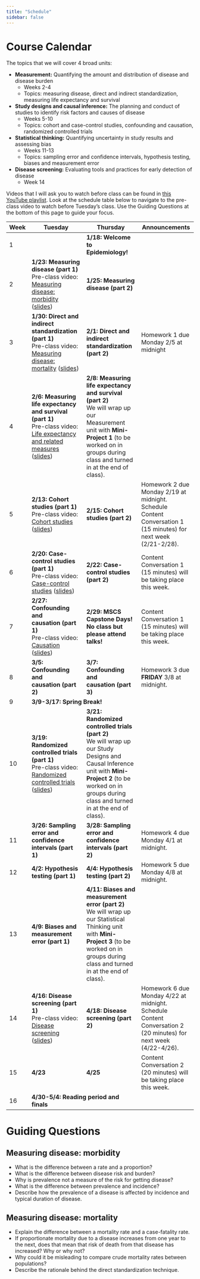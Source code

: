 ```yaml
---
title: "Schedule"
sidebar: false
---
```


# Course Calendar

The topics that we will cover 4 broad units:

- **Measurement:** Quantifying the amount and distribution of disease and disease burden
    - Weeks 2-4
    - Topics: measuring disease, direct and indirect standardization, measuring life expectancy and survival

- **Study designs and causal inference:** The planning and conduct of studies to identify risk factors and causes of disease
    - Weeks 5-10
    - Topics: cohort and case-control studies, confounding and causation, randomized controlled trials

- **Statistical thinking:** Quantifying uncertainty in study results and assessing bias
    - Weeks 11-13
    - Topics: sampling error and confidence intervals, hypothesis testing, biases and measurement error

- **Disease screening:** Evaluating tools and practices for early detection of disease
    - Week 14

Videos that I will ask you to watch before class can be found in [this YouTube playlist](https://www.youtube.com/playlist?list=PLtjTgbI6JvXahpvX0s_9JRdcYjb1xCnLT). Look at the schedule table below to navigate to the pre-class video to watch before Tuesday's class. Use the Guiding Questions at the bottom of this page to guide your focus.

```{=html}
<table class="tg" data-quarto-disable-processing="true">
<thead>
  <tr>
    <th class="topleft" style="width: 10%"><b>Week</b></th>
    <th class="topleft" style="width: 30%"><b>Tuesday</b></th>
    <th class="topleft" style="width: 30%"><b>Thursday</b></th>
    <th class="topleft" style="width: 30%"><b>Announcements</b></th>
  </tr>
</thead>

<tbody>
  <tr>
    <td class="topleft">1</td>
    
    <td class="topleft">
      <b></b>
    </td>
    
    <td class="topleft">
      <b>1/18: Welcome to Epidemiology!</b>
    </td>
    
    <td class="topleft">
    </td>
  </tr>
  <!----------------------------------------------------------->
  
  
  <tr>
    <td class="topleft">2</td>
    
    <td class="topleft">
      <b>1/23: Measuring disease (part 1)</b><br>
      Pre-class video: <a href="https://youtu.be/nnPkKFMfZe8?si=40rI9MVtLQIjQc1b">Measuring disease: morbidity</a> (<a href="https://drive.google.com/file/d/1EYpfh9dr_N3VRHwwQGjVTjVJuNM4IoL5/view?usp=sharing">slides</a>)
    </td>
    
    <td class="topleft">
      <b>1/25: Measuring disease (part 2)</b>
    </td>
    
    <td class="topleft">
    </td>
  </tr>
  <!----------------------------------------------------------->
  
  
  <tr>
    <td class="topleft">3</td>
    
    <td class="topleft">
      <b>1/30: Direct and indirect standardization (part 1)</b><br>
      Pre-class video: <a href="https://youtu.be/-ilcAP3Zhwo?si=_rjzjNMd5XvNMNGh">Measuring disease: mortality</a> (<a href="https://drive.google.com/file/d/11Ji-Y6r68HoZrxeGaZTpUOC_Xo9zenAP/view?usp=sharing">slides</a>)
    </td>
    
    <td class="topleft">
      <b>2/1: Direct and indirect standardization (part 2)</b>
    </td>
    
    <td class="topleft">
      Homework 1 due Monday 2/5 at midnight
    </td>
  </tr>
  <!----------------------------------------------------------->
  
  
  <tr>
    <td class="topleft">4</td>
    
    <td class="topleft">
      <b>2/6: Measuring life expectancy and survival (part 1)</b><br>
      Pre-class video: <a href="https://youtu.be/nwgWCAWw3O0?si=F7C_d2TlyXZZydq8">Life expectancy and related measures</a> (<a href="https://drive.google.com/file/d/1_Faz3yNebVjnJ7RikYwzvM-AGCGGfCq0/view?usp=sharing">slides</a>)
    </td>
    
    <td class="topleft">
      <b>2/8: Measuring life expectancy and survival (part 2)</b><br>
      We will wrap up our Measurement unit with <b>Mini-Project 1</b> (to be worked on in groups during class and turned in at the end of class).
    </td>
    
    <td class="topleft">
    </td>
  </tr>
  <!----------------------------------------------------------->
  
  
  <tr>
    <td class="topleft">5</td>
    
    <td class="topleft">
      <b>2/13: Cohort studies (part 1)</b><br>
      Pre-class video: <a href="https://youtu.be/C9Ke2FejdIM?si=tcMJUQGSd9cTzXvk">Cohort studies</a> (<a href="https://drive.google.com/file/d/1EYD7B8N0CGkBjQieCTRckecvTduSDLuV/view?usp=sharing">slides</a>)
    </td>
    
    <td class="topleft">
      <b>2/15: Cohort studies (part 2)</b>
    </td>
    
    <td class="topleft">
      Homework 2 due Monday 2/19 at midnight.<br>
      Schedule Content Conversation 1 (15 minutes) for next week (2/21-2/28).
    </td>
  </tr>
  <!----------------------------------------------------------->
  
  
  <tr>
    <td class="topleft">6</td>
    
    <td class="topleft">
      <b>2/20: Case-control studies (part 1)</b><br>
      Pre-class video: <a href="https://youtu.be/hC7B89NB_TQ?si=M9bzuvMNUIu7_Tja">Case-control studies</a> (<a href="https://drive.google.com/file/d/1lYOrCwEHIywQK_k8Q_5NRRidTMS-BFQV/view?usp=sharing">slides</a>)
    </td>
    
    <td class="topleft">
      <b>2/22: Case-control studies (part 2)</b>
    </td>
    
    <td class="topleft">
      Content Conversation 1 (15 minutes) will be taking place this week.
    </td>
  </tr>
  <!----------------------------------------------------------->
  
  
  <tr>
    <td class="topleft">7</td>
    
    <td class="topleft">
      <b>2/27: Confounding and causation (part 1)</b><br>
      Pre-class video: <a href="https://youtu.be/nKQQHq-fK10?si=pelRDAtxJoLNqllg">Causation</a> (<a href="https://drive.google.com/file/d/1qLM4FFOZGU5GCvOIRUWQ12qocp8hi8rn/view?usp=sharing">slides</a>)
    </td>
    
    <td class="topleft">
      <b>2/29: MSCS Capstone Days! No class but please attend talks!</b>
    </td>
    
    <td class="topleft">
      Content Conversation 1 (15 minutes) will be taking place this week.
    </td>
  </tr>
  <!----------------------------------------------------------->
  
  
  <tr>
    <td class="topleft">8</td>
    
    <td class="topleft">
      <b>3/5: Confounding and causation (part 2)</b>
    </td>
    
    <td class="topleft">
      <b>3/7: Confounding and causation (part 3)</b>
    </td>
    
    <td class="topleft">
      Homework 3 due <b>FRIDAY</b> 3/8 at midnight.
    </td>
  </tr>
  <!----------------------------------------------------------->
  
  
  <tr>
    <td class="topleft">9</td>
    
    <td class="topleft" colspan=2>
      <b>3/9-3/17: Spring Break!</b>
    </td>
    
    <td class="topleft">
    </td>
  </tr>
  <!----------------------------------------------------------->
  
  
  <tr>
    <td class="topleft">10</td>
    
    <td class="topleft">
      <b>3/19: Randomized controlled trials (part 1)</b><br>
      Pre-class video: <a href="https://youtu.be/xqUTipvGwWo?si=9uSdPBWtizPhjKk-">Randomized controlled trials</a> (<a href="https://drive.google.com/file/d/1eg8bor5YD1Rmo1c21qlEwootufdzVQA7/view?usp=sharing">slides</a>)
    </td>
    
    <td class="topleft">
      <b>3/21: Randomized controlled trials (part 2)</b><br>
      We will wrap up our Study Designs and Causal Inference unit with <b>Mini-Project 2</b> (to be worked on in groups during class and turned in at the end of class).
    </td>
    
    <td class="topleft">
    </td>
  </tr>
  <!----------------------------------------------------------->
  
  
  <tr>
    <td class="topleft">11</td>
    
    <td class="topleft">
      <b>3/26: Sampling error and confidence intervals (part 1)</b>
    </td>
    
    <td class="topleft">
      <b>3/28: Sampling error and confidence intervals (part 2)</b>
    </td>
    
    <td class="topleft">
      Homework 4 due Monday 4/1 at midnight.
    </td>
  </tr>
  <!----------------------------------------------------------->
  
  
  <tr>
    <td class="topleft">12</td>
    
    <td class="topleft">
      <b>4/2: Hypothesis testing (part 1)</b>
    </td>
    
    <td class="topleft">
      <b>4/4: Hypothesis testing (part 2)</b>
    </td>
    
    <td class="topleft">
      Homework 5 due Monday 4/8 at midnight.
    </td>
  </tr>
  <!----------------------------------------------------------->
  
  
  <tr>
    <td class="topleft">13</td>
    
    <td class="topleft">
      <b>4/9: Biases and measurement error (part 1)</b>
    </td>
    
    <td class="topleft">
      <b>4/11: Biases and measurement error (part 2)</b><br>
      We will wrap up our Statistical Thinking unit with <b>Mini-Project 3</b> (to be worked on in groups during class and turned in at the end of class).
    </td>
    
    <td class="topleft">
    </td>
  </tr>
  <!----------------------------------------------------------->
  
  
  <tr>
    <td class="topleft">14</td>
    
    <td class="topleft">
      <b>4/16: Disease screening (part 1)</b><br>
      Pre-class video: <a href="https://youtu.be/fX3JD3QwKA4?si=u4jvaaxwZ86AwQAd">Disease screening</a> (<a href="https://drive.google.com/file/d/1VmUQDyb-4KU3O8zrPU_hdmziZ7Ux5cH1/view?usp=sharing">slides</a>)
    </td>
    
    <td class="topleft">
      <b>4/18: Disease screening (part 2)</b>
    </td>
    
    <td class="topleft">
      Homework 6 due Monday 4/22 at midnight.<br>
      Schedule Content Conversation 2 (20 minutes) for next week (4/22-4/26).
    </td>
  </tr>
  <!----------------------------------------------------------->
  
  
  <tr>
    <td class="topleft">15</td>
    
    <td class="topleft">
      <b>4/23</b>
    </td>
    
    <td class="topleft">
      <b>4/25</b>
    </td>
    
    <td class="topleft">
      Content Conversation 2 (20 minutes) will be taking place this week.
    </td>
  </tr>
  <!----------------------------------------------------------->
  
  
  <tr>
    <td class="topleft">16</td>
    
    <td class="topleft" colspan=2>
      <b>4/30-5/4: Reading period and finals</b>
    </td>
    
    <td class="topleft">
    </td>
  </tr>

</tbody>
</table>
```

# Guiding Questions

## Measuring disease: morbidity

- What is the difference between a rate and a proportion?
- What is the difference between disease risk and burden?
- Why is prevalence not a measure of the risk for getting disease?
- What is the difference between prevalence and incidence?
- Describe how the prevalence of a disease is affected by incidence and typical duration of disease.


## Measuring disease: mortality

- Explain the difference between a mortality rate and a case-fatality rate.
- If proportionate mortality due to a disease increases from one year to the next, does that mean that risk of death from that disease has increased? Why or why not?
- Why could it be misleading to compare crude mortality rates between populations?
- Describe the rationale behind the direct standardization technique.

<!--
## Life expectancy and related measures

- Conceptually, what is the difference between life expectancy at birth and life expectancy at age 60?
- How does the DALY help measure the impact of diseases that are not necessarily fatal?

## Cohort studies

- What is the rationale for how cohort studies help us study the link between exposures and disease outcomes?
- Briefly describe the difference between measuring the strength of association between exposure and disease versus impact of exposure on disease risk.

## Case-control studies

- Why might one prefer to conduct a case-control study over a cohort study?
- Why do we use the odds ratio as a measure of association in case-control studies, rather than a relative risk?

## Causation

- How do we check to see whether a variable confounds the relationship between an exposure and an outcome?
- Why should we not adjust for mediators in a causal pathway between an exposure and an outcome?

## Randomized controlled trials

- How does randomization work to control known and unknown confounding?
- Why is blinding crucial in a randomized trial?

## Sampling error and confidence intervals

## Hypothesis testing

## Biases and measurement error

## Disease screening

- Describe how lead time bias can result in an overestimation of the benefits of screening.
- Describe how length bias can result in an overestimation of the benefits of screening.
-->

